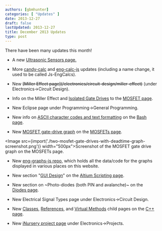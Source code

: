 ```yaml
---
authors: [gbmhunter]
categories: [ "Updates" ]
date: 2013-12-27
draft: false
lastUpdated: 2013-12-27
title: December 2013 Updates
type: post
---
```



There have been many updates this month!

* A new [Ultrasonic Sensors page.](/electronics/components/sensors/ultrasonic-sensors/)

* More [candy-calc](https://github.com/gbmhunter/candy-calc) and [eng-calc-js](https://github.com/gbmhunter/eng-calcs-js) updates (including a name change, it used to be called Js-EngCalcs).

* New ~~\[Miller Effect page\](/electronics/circuit-design/miller-effect)~~ (under Electronics->Circuit Design).

* Info on the Miller Effect and [Isolated Gate Drives](/electronics/components/transistors/mosfets/#isolated-gate-drives) to the [MOSFET page](/electronics/components/transistors/mosfets/).

* New Eclipse page under Programming->General Programming.

* New info on [ASCII character codes and text formatting](/programming/languages/bash/) on the [Bash page](/programming/languages/bash).

* New [MOSFET gate-drive graph](/electronics/components/transistors/mosfets/#dead-time) on the [MOSFETs page](/electronics/components/transistors/mosfets/).  


<Image src={import('./two-mosfet-gate-drives-with-deadtime-graph-screenshot.png')} width="500px">Screenshot of the MOSFET gate drive graph on the MOSFETs page.</Image>
      
* New [eng-graphs-js repo](https://github.com/gbmhunter/eng-graphs-js), which holds all the data/code for the graphs displayed in various places on this website.

* New section "[GUI Design](/electronics/general/altium/altium-scripting-and-using-the-api#gui-design)" on the [Altium Scripting page](/electronics/general/altium/altium-scripting-and-using-the-api).

* New section on ~Photo-diodes (both PIN and avalanche)~ on the [Diodes page](/electronics/components/diodes).

* New Electrical Signal Types page under Electronics->Circuit Design.

* New [Classes](/programming/languages/c-plus-plus/classes), [References](/programming/languages/c-plus-plus/references), and [Virtual Methods](/programming/languages/c-plus-plus/virtual-methods) child pages on the [C++ page](/programming/languages/c-plus-plus).

* New [iNursery project page](/electronics/projects/inursery) under Electronics->Projects.
